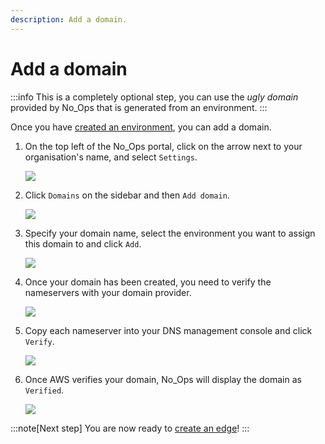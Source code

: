 ```yaml
---
description: Add a domain.
---
```



# Add a domain

:::info
This is a completely optional step, you can use the _ugly domain_ provided by No_Ops that is generated from an environment.
:::

Once you have [created an environment](../getting-started/create-environment.mdx), you can add a domain.

1. On the top left of the No_Ops portal, click on the arrow next to your organisation's name, and select `Settings`.

   <Image src="/docs/organisation_settings.webp" />

2. Click `Domains` on the sidebar and then `Add domain`.

   <Image src="/docs/domain/add_domain.webp" />

3. Specify your domain name, select the environment you want to assign this domain to and click `Add`.

   <Image src="/docs/domain/add_domain_dialog.webp" />

4. Once your domain has been created, you need to verify the nameservers with your domain provider.

   <Image src="/docs/domain/verify_domain.webp" />

5. Copy each nameserver into your DNS management console and click `Verify`.

   <Image src="/docs/domain/nameservers.webp" />

6. Once AWS verifies your domain, No_Ops will display the domain as `Verified`.

   <Image src="/docs/domain/verified.webp" />

:::note[Next step]
You are now ready to [create an edge](./add-edge.mdx)!
:::
